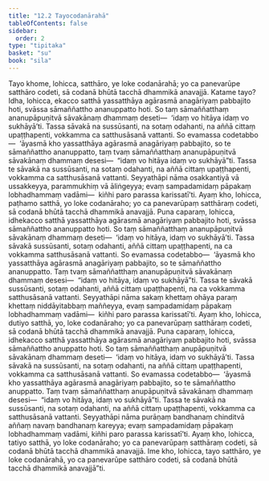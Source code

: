 ```yaml
---
title: "12.2 Tayocodanārahā"
tableOfContents: false
sidebar:
  order: 2
type: "tipitaka"
basket: "su"
book: "sila"
---
```



<DynamicBreadcrumb />

<Division number="513" book="sila">

<Paragraph number="880" book="sila">
Tayo khome, lohicca, satthāro, ye loke codanārahā; yo ca panevarūpe satthāro codeti, sā codanā bhūtā tacchā dhammikā anavajjā. Katame tayo? Idha, lohicca, ekacco satthā yassatthāya agārasmā anagāriyaṃ pabbajito hoti, svāssa sāmaññattho ananuppatto hoti. So taṃ sāmaññatthaṃ ananupāpuṇitvā sāvakānaṃ dhammaṃ deseti—  ‘idaṃ vo hitāya idaṃ vo sukhāyā’ti. Tassa sāvakā na sussūsanti, na sotaṃ odahanti, na aññā cittaṃ upaṭṭhapenti, vokkamma ca satthusāsanā vattanti. So evamassa codetabbo—  ‘āyasmā kho yassatthāya agārasmā anagāriyaṃ pabbajito, so te sāmaññattho ananuppatto, taṃ tvaṃ sāmaññatthaṃ ananupāpuṇitvā sāvakānaṃ dhammaṃ desesi—  “idaṃ vo hitāya idaṃ vo sukhāyā”ti. Tassa te sāvakā na sussūsanti, na sotaṃ odahanti, na aññā cittaṃ upaṭṭhapenti, vokkamma ca satthusāsanā vattanti. Seyyathāpi nāma osakkantiyā vā ussakkeyya, parammukhiṃ vā āliṅgeyya; evaṃ sampadamidaṃ pāpakaṃ lobhadhammaṃ vadāmi—  kiñhi paro parassa karissatī’ti. Ayaṃ kho, lohicca, paṭhamo satthā, yo loke codanāraho; yo ca panevarūpaṃ satthāraṃ codeti, sā codanā bhūtā tacchā dhammikā anavajjā.
</Paragraph>

</Division>
<Division number="514" book="sila">

<Paragraph number="881" book="sila">
Puna caparaṃ, lohicca, idhekacco satthā yassatthāya agārasmā anagāriyaṃ pabbajito hoti, svāssa sāmaññattho ananuppatto hoti. So taṃ sāmaññatthaṃ ananupāpuṇitvā sāvakānaṃ dhammaṃ deseti—  ‘idaṃ vo hitāya, idaṃ vo sukhāyā’ti. Tassa sāvakā sussūsanti, sotaṃ odahanti, aññā cittaṃ upaṭṭhapenti, na ca vokkamma satthusāsanā vattanti. So evamassa codetabbo—  ‘āyasmā kho yassatthāya agārasmā anagāriyaṃ pabbajito, so te sāmaññattho ananuppatto. Taṃ tvaṃ sāmaññatthaṃ ananupāpuṇitvā sāvakānaṃ dhammaṃ desesi—  “idaṃ vo hitāya, idaṃ vo sukhāyā”ti. Tassa te sāvakā sussūsanti, sotaṃ odahanti, aññā cittaṃ upaṭṭhapenti, na ca vokkamma satthusāsanā vattanti. Seyyathāpi nāma sakaṃ khettaṃ ohāya paraṃ khettaṃ niddāyitabbaṃ maññeyya, evaṃ sampadamidaṃ pāpakaṃ lobhadhammaṃ vadāmi—  kiñhi paro parassa karissatī’ti. Ayaṃ kho, lohicca, dutiyo satthā, yo, loke codanāraho; yo ca panevarūpaṃ satthāraṃ codeti, sā codanā bhūtā tacchā dhammikā anavajjā.
</Paragraph>

</Division>
<Division number="515" book="sila">

<Paragraph number="882" book="sila">
Puna caparaṃ, lohicca, idhekacco satthā yassatthāya agārasmā anagāriyaṃ pabbajito hoti, svāssa sāmaññattho anuppatto hoti. So taṃ sāmaññatthaṃ anupāpuṇitvā sāvakānaṃ dhammaṃ deseti—  ‘idaṃ vo hitāya, idaṃ vo sukhāyā’ti. Tassa sāvakā na sussūsanti, na sotaṃ odahanti, na aññā cittaṃ upaṭṭhapenti, vokkamma ca satthusāsanā vattanti. So evamassa codetabbo—  ‘āyasmā kho yassatthāya agārasmā anagāriyaṃ pabbajito, so te sāmaññattho anuppatto. Taṃ tvaṃ sāmaññatthaṃ anupāpuṇitvā sāvakānaṃ dhammaṃ desesi—  “idaṃ vo hitāya, idaṃ vo sukhāyā”ti. Tassa te sāvakā na sussūsanti, na sotaṃ odahanti, na aññā cittaṃ upaṭṭhapenti, vokkamma ca satthusāsanā vattanti. Seyyathāpi nāma purāṇaṃ bandhanaṃ chinditvā aññaṃ navaṃ bandhanaṃ kareyya; evaṃ sampadamidaṃ pāpakaṃ lobhadhammaṃ vadāmi, kiñhi paro parassa karissatī’ti. Ayaṃ kho, lohicca, tatiyo satthā, yo loke codanāraho; yo ca panevarūpaṃ satthāraṃ codeti, sā codanā bhūtā tacchā dhammikā anavajjā. Ime kho, lohicca, tayo satthāro, ye loke codanārahā, yo ca panevarūpe satthāro codeti, sā codanā bhūtā tacchā dhammikā anavajjā”ti.
</Paragraph>
</Division>